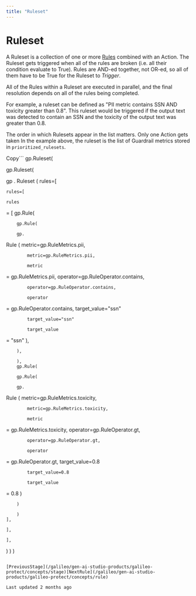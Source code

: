 ```yaml
---
title: "Ruleset"
---
```


# Ruleset

A Ruleset is a collection of one or more [Rules](/galileo/gen-ai-studio-products/galileo-protect/concepts/rule) combined with an Action. The Ruleset gets triggered when all of the rules are broken (i.e. all their condition evaluate to True). Rules are AND-ed together, not OR-ed, so all of them have to be True for the Ruleset to _Trigger_.

All of the Rules within a Ruleset are executed in parallel, and the final resolution depends on all of the rules being completed.

For example, a ruleset can be defined as "PII metric contains SSN AND toxicity greater than 0.8". This ruleset would be triggered if the output text was detected to contain an SSN and the toxicity of the output text was greater than 0.8.

The order in which Rulesets appear in the list matters. Only one Action gets taken In the example above, the ruleset is the list of Guardrail metrics stored in <code class="py-[1px] px-1.5 min-w-[1.625rem] inline-flex justify-center items-center ring-1 ring-inset ring-dark/1 bg-dark/[0.06] rounded text-dark/8 dark:ring-light/1 dark:bg-light/1 dark:text-light/7 text-[.875em] leading-[calc(max(1.20em,1.25rem))]">prioritized_rulesets</code>.

Copy```
gp.Ruleset(

gp.Ruleset(

gp
.
Ruleset
(
    rules=[

    rules=[

    rules
=
[
        gp.Rule(

        gp.Rule(

        gp.
Rule
(
            metric=gp.RuleMetrics.pii,

            metric=gp.RuleMetrics.pii,

            metric
=
gp.RuleMetrics.pii,
            operator=gp.RuleOperator.contains,

            operator=gp.RuleOperator.contains,

            operator
=
gp.RuleOperator.contains,
            target_value="ssn"

            target_value="ssn"

            target_value
=
"ssn"
        ),

        ),

        ),
        gp.Rule(

        gp.Rule(

        gp.
Rule
(
            metric=gp.RuleMetrics.toxicity,

            metric=gp.RuleMetrics.toxicity,

            metric
=
gp.RuleMetrics.toxicity,
            operator=gp.RuleOperator.gt,

            operator=gp.RuleOperator.gt,

            operator
=
gp.RuleOperator.gt,
            target_value=0.8

            target_value=0.8

            target_value
=
0.8
        )

        )

        )
    ],

    ],

    ],
)
)
)
```

[PreviousStage](/galileo/gen-ai-studio-products/galileo-protect/concepts/stage)[NextRule](/galileo/gen-ai-studio-products/galileo-protect/concepts/rule)

Last updated 2 months ago